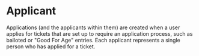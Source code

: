 
# Applicant

Applications (and the applicants within them) are created when a user applies for tickets that are set up to require an application process, such as balloted or "Good For Age" entries. Each applicant represents a single person who has applied for a ticket.

<ExampleContent />

<Applicant />
